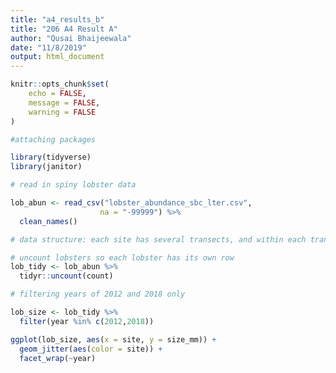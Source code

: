 ```yaml
---
title: "a4_results_b"
title: "206 A4 Result A"
author: "Qusai Bhaijeewala"
date: "11/8/2019"
output: html_document
---
```




```r
knitr::opts_chunk$set(
	echo = FALSE,
	message = FALSE,
	warning = FALSE
)
```

```r
#attaching packages

library(tidyverse)
library(janitor)
```


```r

# read in spiny lobster data

lob_abun <- read_csv("lobster_abundance_sbc_lter.csv", 
                    na = "-99999") %>% 
  clean_names()


```


```r

# data structure: each site has several transects, and within each transect they have either A, B, C, or D replicates. The count column can has multiple counts of the same transect number and replicate, we want to make each of those counts a seperate row.

# uncount lobsters so each lobster has its own row
lob_tidy <- lob_abun %>% 
  tidyr::uncount(count)

```



```r


# filtering years of 2012 and 2018 only

lob_size <- lob_tidy %>% 
  filter(year %in% c(2012,2018))

ggplot(lob_size, aes(x = site, y = size_mm)) +
  geom_jitter(aes(color = site)) +
  facet_wrap(~year)

```

